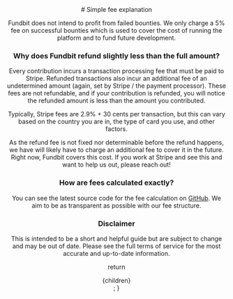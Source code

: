 
<Header />

<div className="prose mx-auto my-16">
# Simple fee explanation

Fundbit does not intend to profit from failed bounties. We only charge a 5% fee on
successful bounties which is used to cover the cost of running the platform and to fund
future development.

### Why does Fundbit refund slightly less than the full amount?

Every contribution incurs a transaction processing fee that must be paid to
Stripe. Refunded transactions also incur an additional fee of an undetermined amount
(again, set by Stripe / the payment processor). These fees are not refundable, and if
your contribution is refunded, you will notice the refunded amount is less than the
amount you contributed.

Typically, Stripe fees are 2.9% + 30 cents per transaction, but this can vary based on
the country you are in, the type of card you use, and other factors.

As the refund fee is not fixed nor determinable before the refund happens, we have will likely
have to charge an additional fee to cover it in the future. Right now, Fundbit covers
this cost. If you work at Stripe and see this and want to help us out, please reach out!

### How are fees calculated exactly?

You can see the latest source code for the fee calculation on
<a href="https://github.com/jckw/fundbit">GitHub</a>. We aim to be as transparent as
possible with our fee structure.

### Disclaimer

This is intended to be a short and helpful guide but are subject to change and may be
out of date. Please see the full <Link href="/legal/terms">terms of service</Link> for
the most accurate and up-to-date information.

</div>

  return <div className="container my-4">{children}</div>;
}

